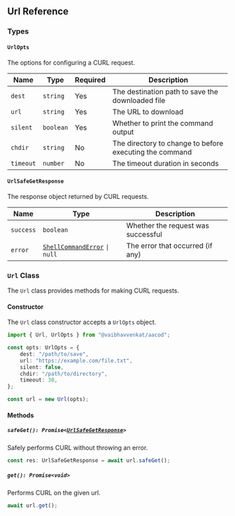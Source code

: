 ## Url Reference

### Types

#### `UrlOpts`

The options for configuring a CURL request.

| Name        | Type      | Required | Description                                           |
| ----------- | --------- | -------- | ----------------------------------------------------- |
| `dest`      | `string`  | Yes      | The destination path to save the downloaded file       |
| `url`       | `string`  | Yes      | The URL to download                                   |
| `silent`    | `boolean` | Yes      | Whether to print the command output                    |
| `chdir`     | `string`  | No       | The directory to change to before executing the command |
| `timeout`   | `number`  | No       | The timeout duration in seconds                        |

#### `UrlSafeGetResponse`

The response object returned by CURL requests.

| Name       | Type                       | Description                            |
| ---------- | -------------------------- | -------------------------------------- |
| `success`  | `boolean`                     | Whether the request was successful     |
| `error`    | [`ShellCommandError`](/classes/shell#shellcommanderror) `\|` `null` | The error that occurred (if any)        |

### `Url` Class

The `Url` class provides methods for making CURL requests.

#### Constructor

The `Url` class constructor accepts a `UrlOpts` object.

```ts
import { Url, UrlOpts } from "@vaibhavvenkat/aacod";

const opts: UrlOpts = {
    dest: "/path/to/save",
    url: "https://example.com/file.txt",
    silent: false,
    chdir: "/path/to/directory",
    timeout: 30,
};

const url = new Url(opts);
```

#### Methods

##### `safeGet(): Promise<`[`UrlSafeGetResponse`](#urlsafegetresponse)`>`

Safely performs CURL without throwing an error.

```ts
const res: UrlSafeGetResponse = await url.safeGet();
```

##### `get(): Promise<void>`

Performs CURL on the given url.

```ts
await url.get();
```
